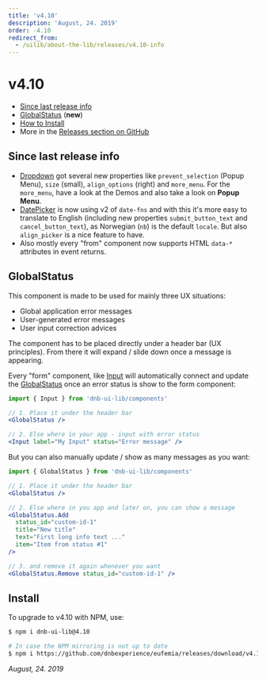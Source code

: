 ```yaml
---
title: 'v4.10'
description: 'August, 24. 2019'
order: -4.10
redirect_from:
  - /uilib/about-the-lib/releases/v4.10-info
---
```


# v4.10

- [Since last release info](#since-last-release-info)
- [GlobalStatus](#globalstatus) (**new**)
- [How to Install](#install)
- More in the [Releases section on GitHub](https://github.com/dnbexperience/eufemia/releases)

## Since last release info

- [Dropdown](/uilib/components/dropdown) got several new properties like `prevent_selection` (Popup Menu), `size` (small), `align_options` (right) and `more_menu`. For the `more_menu`, have a look at the Demos and also take a look on **Popup Menu**.
- [DatePicker](/uilib/components/date-picker) is now using v2 of `date-fns` and with this it's more easy to translate to English (including new properties `submit_button_text` and `cancel_button_text`), as Norwegian (`nb`) is the default `locale`. But also `align_picker` is a nice feature to have.
- Also mostly every "from" component now supports HTML `data-*` attributes in event returns.

## GlobalStatus

This component is made to be used for mainly three UX situations:

- Global application error messages
- User-generated error messages
- User input correction advices

The component has to be placed directly under a header bar (UX principles). From there it will expand / slide down once a message is appearing.

Every "form" component, like [Input](/uilib/components/dropdown) will automatically connect and update the [GlobalStatus](/uilib/components/global-status) once an error status is show to the form component:

```jsx
import { Input } from 'dnb-ui-lib/components'

// 1. Place it under the header bar
<GlobalStatus />

// 2. Else where in your app - input with error status
<Input label="My Input" status="Error message" />
```

But you can also manually update / show as many messages as you want:

```jsx
import { GlobalStatus } from 'dnb-ui-lib/components'

// 1. Place it under the header bar
<GlobalStatus />

// 2. Else where in you app and later on, you can show a message
<GlobalStatus.Add
  status_id="custom-id-1"
  title="New title"
  text="First long info text ..."
  item="Item from status #1"
/>

// 3. and remove it again whenever you want
<GlobalStatus.Remove status_id="custom-id-1" />
```

## Install

To upgrade to v4.10 with NPM, use:

```bash
$ npm i dnb-ui-lib@4.10

# In case the NPM mirroring is not up to date
$ npm i https://github.com/dnbexperience/eufemia/releases/download/v4.10.0/dnb-ui-lib-4.10.0.tgz
```

_August, 24. 2019_
